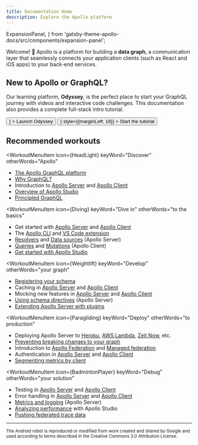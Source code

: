 ```yaml
---
title: Documentation Home
description: Explore the Apollo platform
---
```


  ExpansionPanel,
} from 'gatsby-theme-apollo-docs/src/components/expansion-panel';

Welcome! 👋 Apollo is a platform for building a **data graph**, a communication layer that seamlessly connects your application clients (such as React and iOS apps) to your back-end services.

<DocsetMenu />

## New to Apollo or GraphQL?

Our learning platform, **Odyssey**, is the perfect place to start your GraphQL journey with videos and interactive code challenges. This documentation also provides a complete full-stack intro tutorial.

<p>
  <Button
    size="large"
    color={colors.primary}
    as={<Link to="https://odyssey.apollographql.com/?utm_source=apollo_docs&utm_medium=referral" />}
  >
    Launch Odyssey
  </Button>
  <Button
    size="large"
    as={<Link to="/tutorial/introduction" />}
    style={{marginLeft: 16}}
  >
    Start the tutorial
  </Button>
</p>

## Recommended workouts

<MenuWrapper>

<WorkoutMenuItem
  icon={HeadLight}
  keyWord="Discover"
  otherWords="Apollo"
>

* [The Apollo GraphQL platform](./intro/platform/)
* [Why GraphQL?](./intro/benefits/)
* Introduction to [Apollo Server](https://www.apollographql.com/docs/apollo-server/) and [Apollo Client](https://www.apollographql.com/docs/react/)
* [Overview of Apollo Studio](https://www.apollographql.com/docs/studio/)
* [Principled GraphQL](https://principledgraphql.com/)

</WorkoutMenuItem>

<WorkoutMenuItem
  icon={Diving}
  keyWord="Dive in"
  otherWords="to the basics"
>

* Get started with [Apollo Server](https://www.apollographql.com/docs/apollo-server/getting-started/) and [Apollo Client](https://www.apollographql.com/docs/react/get-started/)
* The [Apollo CLI](https://www.apollographql.com/docs/devtools/cli/) and [VS Code extension](./devtools/editor-plugins/)
* [Resolvers](https://www.apollographql.com/docs/apollo-server/data/resolvers/) and [Data sources](https://www.apollographql.com/docs/apollo-server/data/data-sources/) (Apollo Server)
* [Queries](https://www.apollographql.com/docs/react/data/queries/) and [Mutations](https://www.apollographql.com/docs/react/data/mutations/) (Apollo Client)
* [Get started with Apollo Studio](https://www.apollographql.com/docs/studio/getting-started/)

</WorkoutMenuItem>

<WorkoutMenuItem
  icon={Weightlift}
  keyWord="Develop"
  otherWords="your graph"
>

* [Registering your schema](https://www.apollographql.com/docs/studio/schema-registry/)
* Caching in [Apollo Server](https://www.apollographql.com/docs/apollo-server/performance/caching/) and [Apollo Client](https://www.apollographql.com/docs/react/caching/cache-configuration/)
* Mocking new features in [Apollo Server](https://www.apollographql.com/docs/apollo-server/testing/mocking/) and [Apollo Client](https://www.apollographql.com/docs/react/development-testing/client-schema-mocking/)
* [Using schema directives](https://www.apollographql.com/docs/apollo-server/schema/directives/) (Apollo Server)
* [Extending Apollo Server with plugins](https://www.apollographql.com/docs/apollo-server/integrations/plugins/)


</WorkoutMenuItem>

<WorkoutMenuItem
  icon={Paragliding}
  keyWord="Deploy"
  otherWords="to production"
>

* Deploying Apollo Server to [Heroku](https://www.apollographql.com/docs/apollo-server/deployment/heroku/), [AWS Lambda](https://www.apollographql.com/docs/apollo-server/deployment/lambda/), [Zeit Now](https://www.apollographql.com/docs/apollo-server/deployment/now/), etc.
* [Preventing breaking changes to your graph](https://www.apollographql.com/docs/studio/schema-checks/)
* Introduction to [Apollo Federation](https://www.apollographql.com/docs/apollo-server/federation/introduction/) and [Managed federation](https://www.apollographql.com/docs/studio/managed-federation/overview/)
* Authentication in [Apollo Server](https://www.apollographql.com/docs/apollo-server/security/authentication/) and [Apollo Client](https://www.apollographql.com/docs/react/networking/authentication/)
* [Segmenting metrics by client](https://www.apollographql.com/docs/studio/client-awareness/)

</WorkoutMenuItem>

<WorkoutMenuItem
  icon={BadmintonPlayer}
  keyWord="Debug"
  otherWords="your solution"
>

* Testing in [Apollo Server](https://www.apollographql.com/docs/apollo-server/testing/testing/) and [Apollo Client](https://www.apollographql.com/docs/react/development-testing/testing/)
* Error handling in [Apollo Server](https://www.apollographql.com/docs/apollo-server/data/errors/) and [Apollo Client](https://www.apollographql.com/docs/react/data/error-handling/)
* [Metrics and logging](https://www.apollographql.com/docs/apollo-server/monitoring/metrics/) (Apollo Server)
* [Analyzing performance](https://www.apollographql.com/docs/studio/performance/) with Apollo Studio
* [Pushing federated trace data](https://www.apollographql.com/docs/apollo-server/federation/metrics/)

</WorkoutMenuItem>

</MenuWrapper>

---

<sub>The Android robot is reproduced or modified from work created and shared by Google and used according to terms described in the Creative Commons 3.0 Attribution License.</sub>
